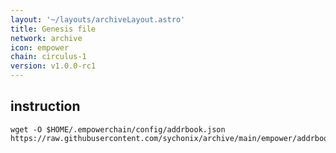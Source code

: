 ```yaml
---
layout: '~/layouts/archiveLayout.astro'
title: Genesis file
network: archive
icon: empower
chain: circulus-1
version: v1.0.0-rc1
---
```

## instruction

```
wget -O $HOME/.empowerchain/config/addrbook.json https://raw.githubusercontent.com/sychonix/archive/main/empower/addrbook.json
```
